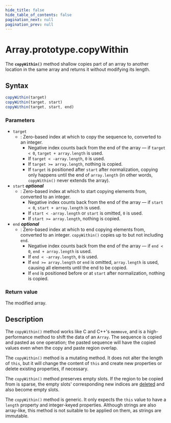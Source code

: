 ```yaml
---
hide_title: false
hide_table_of_contents: false
pagination_next: null
pagination_prev: null
---
```

# Array.prototype.copyWithin

The **`copyWithin()`** method shallow copies part of an array
to another location in the same array and returns it without modifying its length.



## Syntax

```js
copyWithin(target)
copyWithin(target, start)
copyWithin(target, start, end)
```

### Parameters

- `target`
  - : Zero-based index at which to copy the sequence to, converted to an integer.
    - Negative index counts back from the end of the array — if `target < 0`, `target + array.length` is used.
    - If `target < -array.length`, `0` is used.
    - If `target >= array.length`, nothing is copied.
    - If `target` is positioned after `start` after normalization, copying only happens until the end of `array.length` (in other words, `copyWithin()` never extends the array).
- `start` _**optional**_
  - : Zero-based index at which to start copying elements from, converted to an integer.
    - Negative index counts back from the end of the array — if `start < 0`, `start + array.length` is used.
    - If `start < -array.length` or `start` is omitted, `0` is used.
    - If `start >= array.length`, nothing is copied.
- `end` _**optional**_
  - : Zero-based index at which to end copying elements from, converted to an integer. `copyWithin()` copies up to but not including `end`.
    - Negative index counts back from the end of the array — if `end < 0`, `end + array.length` is used.
    - If `end < -array.length`, `0` is used.
    - If `end >= array.length` or `end` is omitted, `array.length` is used, causing all elements until the end to be copied.
    - If `end` is positioned before or at `start` after normalization, nothing is copied.

### Return value

The modified array.

## Description

The `copyWithin()` method works like C and C++'s `memmove`, and is a high-performance method to shift the data of an `Array`. The sequence is copied and pasted as one operation; the pasted sequence will have the copied values even when the copy and paste region overlap.

The `copyWithin()` method is a mutating method. It does not alter the length of `this`, but it will change the content of `this` and create new properties or delete existing properties, if necessary.

The `copyWithin()` method preserves empty slots. If the region to be copied from is sparse, the empty slots' corresponding new indices are [deleted](https://developer.mozilla.org/docs/Web/JavaScript/Reference/Operators/delete) and also become empty slots.

The `copyWithin()` method is generic. It only expects the `this` value to have a `length` property and integer-keyed properties. Although strings are also array-like, this method is not suitable to be applied on them, as strings are immutable.
